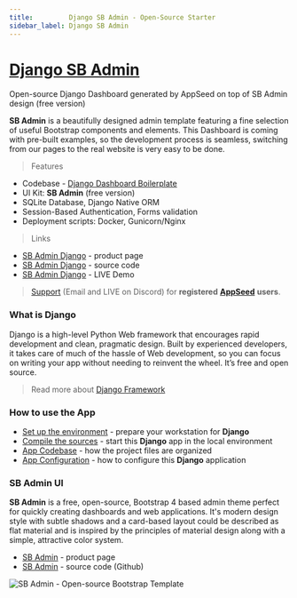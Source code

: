 ```yaml
---
title:         Django SB Admin - Open-Source Starter
sidebar_label: Django SB Admin
---
```


# [Django SB Admin](https://appseed.us/product/sb-admin/django/)

<SubHeading>Open-source Django Dashboard generated by AppSeed on top of SB Admin design (free version)</SubHeading>

**SB Admin** is a beautifully designed admin template featuring a fine selection of useful Bootstrap components and elements. This Dashboard is coming with pre-built examples, so the development process is seamless, switching from our pages to the real website is very easy to be done.

> Features

- Codebase - [Django Dashboard Boilerplate](../../boilerplate-code/django-dashboard.mdx)
- UI Kit: **SB Admin** (free version)
- SQLite Database, Django Native ORM
- Session-Based Authentication, Forms validation
- Deployment scripts: Docker, Gunicorn/Nginx

> Links

- [SB Admin Django](https://appseed.us/product/sb-admin/django/) - product page
- [SB Admin Django](https://github.com/app-generator/django-dashboard-sb-admin) - source code
- [SB Admin Django](https://django-sb-admin.appseed-srv1.com/) - LIVE Demo

> [Support](https://appseed.us/support) (Email and LIVE on Discord) for **registered** [**AppSeed**](https://appseed.us/) **users**.

###

### What is Django

Django is a high-level Python Web framework that encourages rapid development and clean, pragmatic design. Built by experienced developers, it takes care of much of the hassle of Web development, so you can focus on writing your app without needing to reinvent the wheel. It’s free and open source.

> Read more about [Django Framework](../../content/what-is/django.mdx)

### How to use the App

- [Set up the environment](../../boilerplate-code/django-dashboard.mdx#environment-1) - prepare your workstation for **Django**
- [Compile the sources](../../boilerplate-code/django-dashboard.mdx#build-the-app-1) - start this **Django** app in the local environment
- [App Codebase](../../boilerplate-code/django-dashboard.mdx#app-codebase) - how the project files are organized
- [App Configuration](../../boilerplate-code/django-dashboard.mdx#app-configuration) - how to configure this **Django** application

### SB Admin UI

**SB Admin** is a free, open-source, Bootstrap 4 based admin theme perfect for quickly creating dashboards and web applications. It's modern design style with subtle shadows and a card-based layout could be described as flat material and is inspired by the principles of material design along with a simple, attractive color system.

- [SB Admin](https://startbootstrap.com/template/sb-admin) - product page
- [SB Admin](https://github.com/startbootstrap/startbootstrap-sb-admin) - source code (Github)

![SB Admin - Open-source Bootstrap Template](../../../static/assets/sb-admin-bootstrap-dashboard.jpg)
